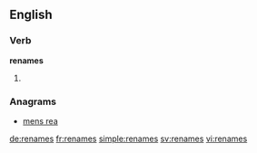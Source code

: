 ==English==

===Verb===
'''renames'''

# {{en-third-person singular of|rename}}

===Anagrams===
* [[mens rea#English|mens rea]]

[[de:renames]]
[[fr:renames]]
[[simple:renames]]
[[sv:renames]]
[[vi:renames]]